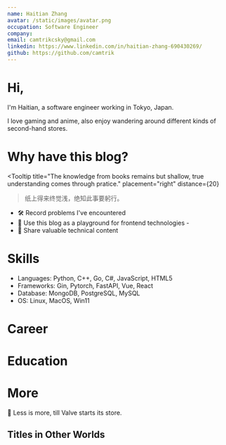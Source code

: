 ```yaml
---
name: Haitian Zhang
avatar: /static/images/avatar.png
occupation: Software Engineer
company:
email: camtrikcsky@gmail.com
linkedin: https://www.linkedin.com/in/haitian-zhang-690430269/
github: https://github.com/camtrik
---
```


# Hi, <JumpingCat />

I'm Haitian, a software engineer working in Tokyo, Japan.

I love gaming and anime, also enjoy wandering around different kinds of second-hand stores.

#

# Why have this blog?

<Tooltip
  title="The knowledge from books remains but shallow, true understanding comes through pratice."
  placement="right"
  distance={20}
>
  <blockquote>纸上得来终觉浅，绝知此事要躬行。</blockquote>
</Tooltip>

- 🛠️ Record problems I've encountered
- 🧪 Use this blog as a playground for frontend technologies -
- 📘 Share valuable technical content

# Skills

- Languages: Python, C++, Go, C#, JavaScript, HTML5
- Frameworks: Gin, Pytorch, FastAPI, Vue, React
- Database: MongoDB, PostgreSQL, MySQL
- OS: Linux, MacOS, Win11

# Career

<div className="not-prose">
  <CareerTimeline />
</div>

# Education

<div className="not-prose">
  <EducationTimeline />
</div>

# More

<div className="not-prose">
  <GamingViewProfile />
</div>

📖 Less is more, till Valve starts its store.

## Titles in Other Worlds

<div className="not-prose">
  <GameAchievements />
</div>
